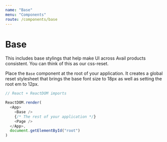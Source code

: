 ```yaml
---
name: "Base"
menu: "Components"
route: /components/base
---
```


# Base

This includes base stylings that help make UI across Avail products consistent. You can think of this as our css-reset.

Place the `Base` component at the root of your application. It creates a global reset stylesheet that brings the base font size to 18px as well as setting the root em to 12px.

```js
// React + ReactDOM imports

ReactDOM.render(
  <App>
    <Base />
    {/* The rest of your application */}
    <Page />
  </App>,
  document.getElementById("root")
)
```
